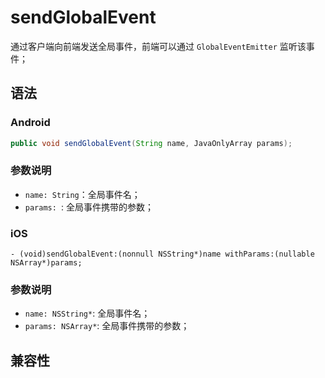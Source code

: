 # sendGlobalEvent

通过客户端向前端发送全局事件，前端可以通过 `GlobalEventEmitter` 监听该事件；

## 语法

### Android

```java
public void sendGlobalEvent(String name, JavaOnlyArray params);
```

### 参数说明

- `name: String`：全局事件名；
- `params: `: 全局事件携带的参数；

### iOS

```objc
- (void)sendGlobalEvent:(nonnull NSString*)name withParams:(nullable NSArray*)params;
```

### 参数说明

- `name: NSString*`: 全局事件名；
- `params: NSArray*`: 全局事件携带的参数；

## 兼容性


<LegacyCompatTable metadata="lynx-native-api/lynx-view/send-global-event" />
